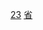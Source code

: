 {{Catnav|頁面分類|各種主題的頁面分類|依中国各省来作的分类|中国各省行政区划|福建行政区划}}


[[Category:福建省县级行政区|23]]
[[Category:中國市轄區|省{{PAGENAME}}]]